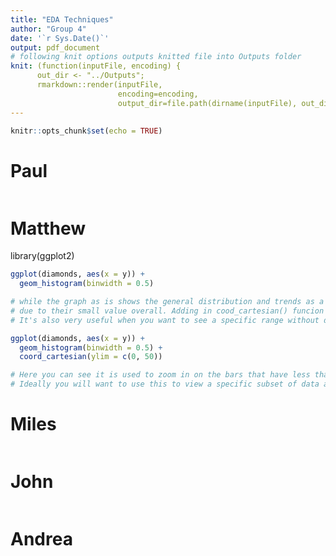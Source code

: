```yaml
---
title: "EDA Techniques"
author: "Group 4"
date: '`r Sys.Date()`'
output: pdf_document
# following knit options outputs knitted file into Outputs folder
knit: (function(inputFile, encoding) {
      out_dir <- "../Outputs";
      rmarkdown::render(inputFile,
                        encoding=encoding,
                        output_dir=file.path(dirname(inputFile), out_dir))})
---
```


```r
knitr::opts_chunk$set(echo = TRUE)
```

# Paul
```r

```


# Matthew

library(ggplot2)
```r
ggplot(diamonds, aes(x = y)) + 
  geom_histogram(binwidth = 0.5)

# while the graph as is shows the general distribution and trends as a whole, but the far right tail values are essentially illegible
# due to their small value overall. Adding in cood_cartesian() funcion allows you to zoom in on this specific difficult to see range.
# It's also very useful when you want to see a specific range without distorting the overall data and keeping the axis scaling consistent.

ggplot(diamonds, aes(x = y)) + 
  geom_histogram(binwidth = 0.5) +
  coord_cartesian(ylim = c(0, 50))

# Here you can see it is used to zoom in on the bars that have less than 50, without removing the other bars.
# Ideally you will want to use this to view a specific subset of data among a larger dataset that is difficult to visualize within the base graphic

```


# Miles
```r

```


# John
```r

```


# Andrea
```r

```

